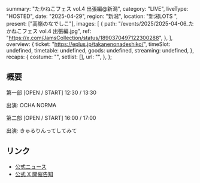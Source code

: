   summary: "たかねこフェス vol.4 出張編@新潟",
  category: "LIVE",
  liveType: "HOSTED",
  date: "2025-04-29",
  region: "新潟",
  location: "新潟LOTS ",
  present: ["高嶺のなでしこ"],
  images: [
    {
      path: "/events/2025/2025-04-06_たかねこフェス vol.4 出張編.jpg",
      ref: "https://x.com/JamsCollection/status/1890370497122300288",
    },
  ],
  overview: {
    ticket: "https://eplus.jp/takanenonadeshiko/",
    timeSlot: undefined,
    timetable: undefined,
    goods: undefined,
    streaming: undefined,
  },
  recaps: {
    costume: "",
    setlist: [],
    url: "",
  },
};

## 概要

第一部 [OPEN / START] 12:30 / 13:30

出演: OCHA NORMA

第二部 [OPEN / START] 16:00 / 17:00

出演: きゅるりんってしてみて

## リンク

- [公式ニュース](https://takanenonadeshiko.jp/?p=3362)
- [公式 X 開催告知](https://x.com/takanenofficial/status/1866754911347892258)
